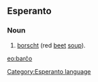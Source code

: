 ==Esperanto==
===Noun===
# [[borscht]] (red [[beet]] [[soup]]).

[[eo:barĉo]]
[[Category:Esperanto language]]
{{Universala Vortaro}}